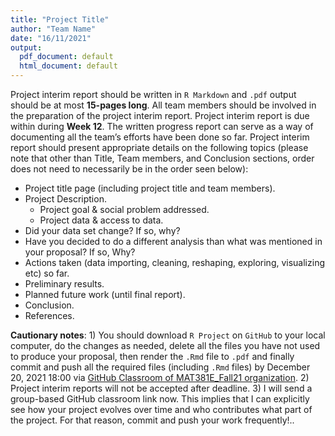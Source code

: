 ```yaml
---
title: "Project Title"
author: "Team Name"
date: "16/11/2021"
output:
  pdf_document: default
  html_document: default
---
```


Project interim report should be written in `R Markdown` and `.pdf` output should be at most **15-pages long**. All team members should be involved in the preparation of the project interim report. Project interim report is due within during **Week 12**. The written progress report can serve as a way of documenting all the team's efforts have been done so far. Project interim report should present appropriate details on the following topics (please note that other than Title, Team members, and Conclusion sections, order does not need to necessarily be in the order seen below):

* Project title page (including project title and team members).
* Project Description.
 	 * Project goal & social problem addressed.
	 * Project data & access to data.
*	Did your data set change? If so, why?
*	Have you decided to do a different analysis than what was mentioned in your proposal? If so, Why?
*	Actions taken (data importing, cleaning, reshaping, exploring, visualizing etc) so far.
*	Preliminary results.
*	Planned future work (until final report).
*	Conclusion.
*	References.


**Cautionary notes**: 
1) You should download `R Project` on `GitHub` to your local computer, do the changes as needed, delete all the files you have not used to produce your proposal, then render the `.Rmd` file to `.pdf` and finally commit and push all the required files (including `.Rmd` files) by
December 20, 2021  18:00 via [GitHub Classroom of MAT381E_Fall21 organization](https://github.com/MAT381E_Fall21).
2) Project interim reports will not be accepted after deadline. 
3) I will send a group-based GitHub classroom link now. This implies that I can explicitly see how your project evolves over time and who contributes what part of the project. For that reason, commit and push your work frequently!..


